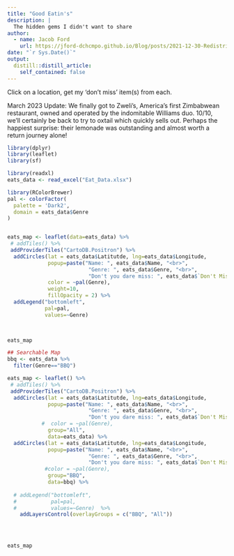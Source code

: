 ```yaml
---
title: "Good Eatin's"
description: |
  The hidden gems I didn't want to share
author:
  - name: Jacob Ford
    url: https://jford-dchcmpo.github.io/Blog/posts/2021-12-30-Redistricting-and-Racial-Targetting/
date: "`r Sys.Date()`"
output:
  distill::distill_article:
    self_contained: false
---
```


Click on a location, get my 'don't miss' item(s) from each. 

March 2023 Update: We finally got to Zweli's, America's first Zimbabwean restaurant, owned and operated by the indomitable Williams duo. 10/10, we'll certainly be back to try to oxtail which quickly sells out. Perhaps the happiest surprise: their lemonade was outstanding and almost worth a return journey alone!  





```r
library(dplyr)
library(leaflet)
library(sf) 

library(readxl)
eats_data <- read_excel("Eat_Data.xlsx")


```

```r
library(RColorBrewer)
pal <- colorFactor(
  palette = 'Dark2',
  domain = eats_data$Genre
)


eats_map <- leaflet(data=eats_data) %>%
 # addTiles() %>%
 addProviderTiles("CartoDB.Positron") %>%
  addCircles(lat = eats_data$Latitutde, lng=eats_data$Longitude,
             popup=paste("Name: ", eats_data$Name, "<br>",
                          "Genre: ", eats_data$Genre, "<br>",
                          "Don't you dare miss: ", eats_data$`Don't Miss:`),
             color = ~pal(Genre),
             weight=10,
             fillOpacity = 2) %>%
  addLegend("bottomleft",
            pal=pal,
            values=~Genre) 
  


eats_map
```




```r

## Searchable Map
bbq <- eats_data %>%
  filter(Genre=="BBQ")

eats_map <- leaflet() %>%
 # addTiles() %>%
 addProviderTiles("CartoDB.Positron") %>%
  addCircles(lat = eats_data$Latitutde, lng=eats_data$Longitude,
             popup=paste("Name: ", eats_data$Name, "<br>",
                          "Genre: ", eats_data$Genre, "<br>",
                          "Don't you dare miss: ", eats_data$`Don't Miss:`),
           #  color = ~pal(Genre),
             group="All",
             data=eats_data) %>%
  addCircles(lat = eats_data$Latitutde, lng=eats_data$Longitude,
             popup=paste("Name: ", eats_data$Name, "<br>",
                          "Genre: ", eats_data$Genre, "<br>",
                          "Don't you dare miss: ", eats_data$`Don't Miss:`),
            #color = ~pal(Genre),
             group="BBQ",
             data=bbq) %>%
  
  # addLegend("bottomleft",
  #           pal=pal,
  #           values=~Genre)  %>%
    addLayersControl(overlayGroups = c("BBQ", "All"))

  


eats_map
```


